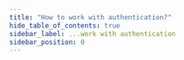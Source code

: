 ```yaml
---
title: "How to work with authentication?"
hide_table_of_contents: true
sidebar_label: ...work with authentication
sidebar_position: 0
---
```





<LanguageSwitcher supportedLanguages={supportedLanguages} />

<LanguageContent language="csharp">
   <WorkWithAuthenticationCsharp />
</LanguageContent>

<LanguageContent language="java">
   <WorkWithAuthenticationJava />
</LanguageContent>


<!---
- [Server : Configuration : Authentication &amp; Authorization](../../server/configuration/authentication-and-authorization)

-->